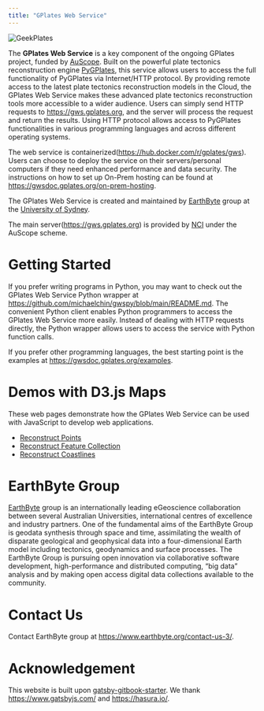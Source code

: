 ```yaml
---
title: "GPlates Web Service"
---
```

![GeekPlates](./images/GeekPlates.png)

The **GPlates Web Service** is a key component of the ongoing GPlates project, funded by [AuScope](https://www.auscope.org.au/). Built on the powerful plate tectonics reconstruction engine [PyGPlates](https://www.gplates.org/docs/pygplates/index.html), this service allows users to access the full functionality of PyGPlates via Internet/HTTP protocol. By providing remote access to the latest plate tectonics reconstruction models in the Cloud, the GPlates Web Service makes these advanced plate tectonics reconstruction tools more accessible to a wider audience. Users can simply send HTTP requests to https://gws.gplates.org, and the server will process the request and return the results. Using HTTP protocol allows access to PyGPlates functionalities in various programming languages and across different operating systems.

The web service is containerized(https://hub.docker.com/r/gplates/gws). Users can choose to deploy the service on their servers/personal computers if they need enhanced performance and data security. The instructions on how to set up On-Prem hosting can be found at https://gwsdoc.gplates.org/on-prem-hosting.

The GPlates Web Service is created and maintained by [EarthByte](https://www.earthbyte.org) group at the [University of Sydney](https://www.sydney.edu.au/).

The main server(https://gws.gplates.org) is provided by [NCI](https://nci.org.au/) under the AuScope scheme.

# Getting Started 

If you prefer writing programs in Python, you may want to check out the GPlates Web Service Python wrapper at https://github.com/michaelchin/gwspy/blob/main/README.md. The convenient Python client enables Python programmers to access the GPlates Web Service more easily. Instead of dealing with HTTP requests directly, the Python wrapper allows users to access the service with Python function calls.

If you prefer other programming languages, the best starting point is the examples at https://gwsdoc.gplates.org/examples.

# Demos with D3.js Maps

These web pages demonstrate how the GPlates Web Service can be used with JavaScript to develop web applications.

- [Reconstruct Points](https://portal.gplates.org/service/d3_demo/?view=points)
- [Reconstruct Feature Collection](https://portal.gplates.org/service/d3_demo/?view=feature_collection)
- [Reconstruct Coastlines](https://portal.gplates.org/service/d3_demo/)

# EarthByte Group

[EarthByte](https://www.earthbyte.org) group is an internationally leading eGeoscience collaboration between several Australian Universities, international centres of excellence and industry partners. One of the fundamental aims of the EarthByte Group is geodata synthesis through space and time, assimilating the wealth of disparate geological and geophysical data into a four-dimensional Earth model including tectonics, geodynamics and surface processes. The EarthByte Group is pursuing open innovation via collaborative software development, high-performance and distributed computing, “big data” analysis and by making open access digital data collections available to the community.

# Contact Us

Contact EarthByte group at https://www.earthbyte.org/contact-us-3/.

# Acknowledgement

This website is built upon [gatsby-gitbook-starter](https://www.gatsbyjs.com/starters/hasura/gatsby-gitbook-starter/). We thank https://www.gatsbyjs.com/ and https://hasura.io/.